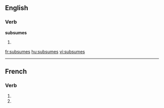 ==English==

===Verb===
'''subsumes'''

# {{third-person singular of|[[subsume]]}}

[[fr:subsumes]]
[[hu:subsumes]]
[[vi:subsumes]]

----
{{also|subsumés}}
==French==

===Verb===
{{fr-verb-form}}

# {{conjugation of|subsumer||2|s|pres|ind|lang=fr}}
# {{conjugation of|subsumer||2|s|pres|sub|lang=fr}}

{{count page|[[Wiktionary:Page count]]}} 
{{rfc-auto}}